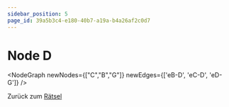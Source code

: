 ```yaml
---
sidebar_position: 5
page_id: 39a5b3c4-e180-40b7-a19a-b4a26af2c0d7
---
```


# Node D


<NodeGraph
    newNodes={["C","B","G"]} newEdges={['eB-D', 'eC-D', 'eD-G']}
/>

Zurück zum [Rätsel](https://mint-26e.gbsl.website/dacaqx)